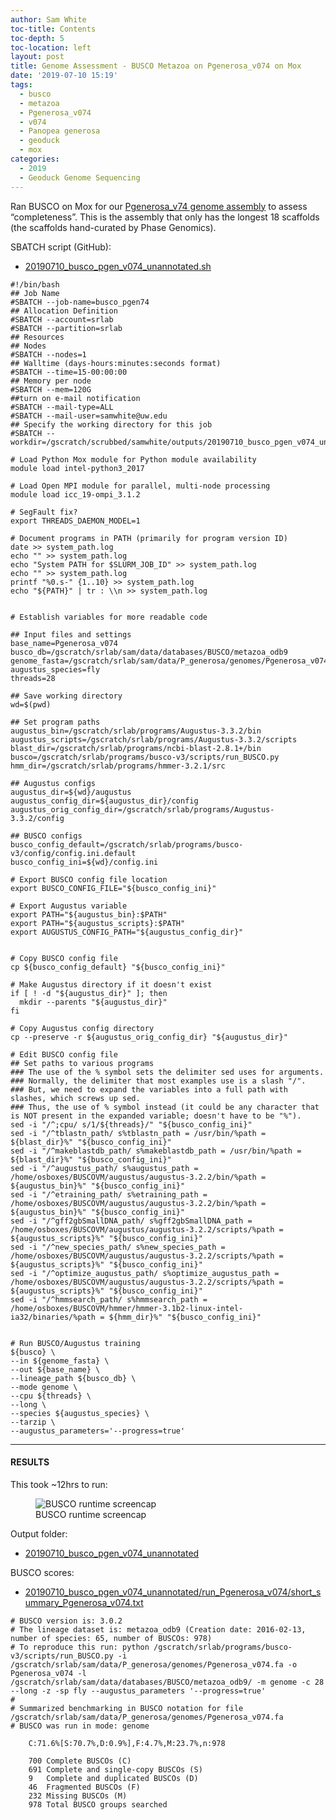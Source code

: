 ```yaml
---
author: Sam White
toc-title: Contents
toc-depth: 5
toc-location: left
layout: post
title: Genome Assessment - BUSCO Metazoa on Pgenerosa_v074 on Mox
date: '2019-07-10 15:19'
tags:
  - busco
  - metazoa
  - Pgenerosa_v074
  - v074
  - Panopea generosa
  - geoduck
  - mox
categories:
  - 2019
  - Geoduck Genome Sequencing
---
```

Ran BUSCO on Mox for our [Pgenerosa_v74 genome assembly](https://github.com/RobertsLab/resources/wiki/Genomic-Resources#genome-2) to assess "completeness". This is the assembly that only has the longest 18 scaffolds (the scaffolds hand-curated by Phase Genomics).

SBATCH script (GitHub):

- [20190710_busco_pgen_v074_unannotated.sh](https://github.com/RobertsLab/sams-notebook/blob/master/sbatch_scripts/20190710_busco_pgen_v074_unannotated.sh)

```shell
#!/bin/bash
## Job Name
#SBATCH --job-name=busco_pgen74
## Allocation Definition
#SBATCH --account=srlab
#SBATCH --partition=srlab
## Resources
## Nodes
#SBATCH --nodes=1
## Walltime (days-hours:minutes:seconds format)
#SBATCH --time=15-00:00:00
## Memory per node
#SBATCH --mem=120G
##turn on e-mail notification
#SBATCH --mail-type=ALL
#SBATCH --mail-user=samwhite@uw.edu
## Specify the working directory for this job
#SBATCH --workdir=/gscratch/scrubbed/samwhite/outputs/20190710_busco_pgen_v074_unannotated

# Load Python Mox module for Python module availability
module load intel-python3_2017

# Load Open MPI module for parallel, multi-node processing
module load icc_19-ompi_3.1.2

# SegFault fix?
export THREADS_DAEMON_MODEL=1

# Document programs in PATH (primarily for program version ID)
date >> system_path.log
echo "" >> system_path.log
echo "System PATH for $SLURM_JOB_ID" >> system_path.log
echo "" >> system_path.log
printf "%0.s-" {1..10} >> system_path.log
echo "${PATH}" | tr : \\n >> system_path.log


# Establish variables for more readable code

## Input files and settings
base_name=Pgenerosa_v074
busco_db=/gscratch/srlab/sam/data/databases/BUSCO/metazoa_odb9
genome_fasta=/gscratch/srlab/sam/data/P_generosa/genomes/Pgenerosa_v074.fa
augustus_species=fly
threads=28

## Save working directory
wd=$(pwd)

## Set program paths
augustus_bin=/gscratch/srlab/programs/Augustus-3.3.2/bin
augustus_scripts=/gscratch/srlab/programs/Augustus-3.3.2/scripts
blast_dir=/gscratch/srlab/programs/ncbi-blast-2.8.1+/bin
busco=/gscratch/srlab/programs/busco-v3/scripts/run_BUSCO.py
hmm_dir=/gscratch/srlab/programs/hmmer-3.2.1/src

## Augustus configs
augustus_dir=${wd}/augustus
augustus_config_dir=${augustus_dir}/config
augustus_orig_config_dir=/gscratch/srlab/programs/Augustus-3.3.2/config

## BUSCO configs
busco_config_default=/gscratch/srlab/programs/busco-v3/config/config.ini.default
busco_config_ini=${wd}/config.ini

# Export BUSCO config file location
export BUSCO_CONFIG_FILE="${busco_config_ini}"

# Export Augustus variable
export PATH="${augustus_bin}:$PATH"
export PATH="${augustus_scripts}:$PATH"
export AUGUSTUS_CONFIG_PATH="${augustus_config_dir}"


# Copy BUSCO config file
cp ${busco_config_default} "${busco_config_ini}"

# Make Augustus directory if it doesn't exist
if [ ! -d "${augustus_dir}" ]; then
  mkdir --parents "${augustus_dir}"
fi

# Copy Augustus config directory
cp --preserve -r ${augustus_orig_config_dir} "${augustus_dir}"

# Edit BUSCO config file
## Set paths to various programs
### The use of the % symbol sets the delimiter sed uses for arguments.
### Normally, the delimiter that most examples use is a slash "/".
### But, we need to expand the variables into a full path with slashes, which screws up sed.
### Thus, the use of % symbol instead (it could be any character that is NOT present in the expanded variable; doesn't have to be "%").
sed -i "/^;cpu/ s/1/${threads}/" "${busco_config_ini}"
sed -i "/^tblastn_path/ s%tblastn_path = /usr/bin/%path = ${blast_dir}%" "${busco_config_ini}"
sed -i "/^makeblastdb_path/ s%makeblastdb_path = /usr/bin/%path = ${blast_dir}%" "${busco_config_ini}"
sed -i "/^augustus_path/ s%augustus_path = /home/osboxes/BUSCOVM/augustus/augustus-3.2.2/bin/%path = ${augustus_bin}%" "${busco_config_ini}"
sed -i "/^etraining_path/ s%etraining_path = /home/osboxes/BUSCOVM/augustus/augustus-3.2.2/bin/%path = ${augustus_bin}%" "${busco_config_ini}"
sed -i "/^gff2gbSmallDNA_path/ s%gff2gbSmallDNA_path = /home/osboxes/BUSCOVM/augustus/augustus-3.2.2/scripts/%path = ${augustus_scripts}%" "${busco_config_ini}"
sed -i "/^new_species_path/ s%new_species_path = /home/osboxes/BUSCOVM/augustus/augustus-3.2.2/scripts/%path = ${augustus_scripts}%" "${busco_config_ini}"
sed -i "/^optimize_augustus_path/ s%optimize_augustus_path = /home/osboxes/BUSCOVM/augustus/augustus-3.2.2/scripts/%path = ${augustus_scripts}%" "${busco_config_ini}"
sed -i "/^hmmsearch_path/ s%hmmsearch_path = /home/osboxes/BUSCOVM/hmmer/hmmer-3.1b2-linux-intel-ia32/binaries/%path = ${hmm_dir}%" "${busco_config_ini}"


# Run BUSCO/Augustus training
${busco} \
--in ${genome_fasta} \
--out ${base_name} \
--lineage_path ${busco_db} \
--mode genome \
--cpu ${threads} \
--long \
--species ${augustus_species} \
--tarzip \
--augustus_parameters='--progress=true'
```
---

#### RESULTS

This took ~12hrs to run:

![BUSCO runtime screencap](https://github.com/RobertsLab/sams-notebook/blob/master/images/screencaps/20190710_busco_pgen74_runtime.png?raw=true)

Output folder:

- [20190710_busco_pgen_v074_unannotated](https://gannet.fish.washington.edu/Atumefaciens/20190710_busco_pgen_v074_unannotated)

BUSCO scores:

- [20190710_busco_pgen_v074_unannotated/run_Pgenerosa_v074/short_summary_Pgenerosa_v074.txt](https://gannet.fish.washington.edu/Atumefaciens/20190710_busco_pgen_v074_unannotated/run_Pgenerosa_v074/short_summary_Pgenerosa_v074.txt)

```
# BUSCO version is: 3.0.2
# The lineage dataset is: metazoa_odb9 (Creation date: 2016-02-13, number of species: 65, number of BUSCOs: 978)
# To reproduce this run: python /gscratch/srlab/programs/busco-v3/scripts/run_BUSCO.py -i /gscratch/srlab/sam/data/P_generosa/genomes/Pgenerosa_v074.fa -o Pgenerosa_v074 -l /gscratch/srlab/sam/data/databases/BUSCO/metazoa_odb9/ -m genome -c 28 --long -z -sp fly --augustus_parameters '--progress=true'
#
# Summarized benchmarking in BUSCO notation for file /gscratch/srlab/sam/data/P_generosa/genomes/Pgenerosa_v074.fa
# BUSCO was run in mode: genome

	C:71.6%[S:70.7%,D:0.9%],F:4.7%,M:23.7%,n:978

	700	Complete BUSCOs (C)
	691	Complete and single-copy BUSCOs (S)
	9	Complete and duplicated BUSCOs (D)
	46	Fragmented BUSCOs (F)
	232	Missing BUSCOs (M)
	978	Total BUSCO groups searched
```
